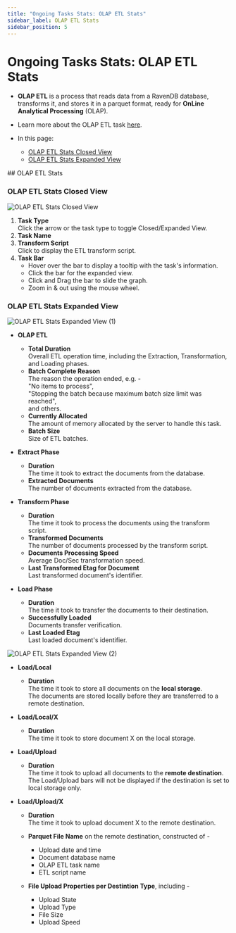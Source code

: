 ```yaml
---
title: "Ongoing Tasks Stats: OLAP ETL Stats"
sidebar_label: OLAP ETL Stats
sidebar_position: 5
---
```



# Ongoing Tasks Stats: OLAP ETL Stats
<Admonition type="note" title="Note">

* **OLAP ETL** is a process that reads data from a RavenDB database, 
  transforms it, and stores it in a parquet format, ready for **OnLine 
  Analytical Processing** (OLAP).  
* Learn more about the OLAP ETL task [here](../../../../studio/database/tasks/ongoing-tasks/olap-etl-task).  

* In this page:  
    * [OLAP ETL Stats Closed View](../../../../studio/database/stats/ongoing-tasks-stats/olap-etl-stats#olap-etl-stats-closed-view)  
    * [OLAP ETL Stats Expanded View](../../../../studio/database/stats/ongoing-tasks-stats/olap-etl-stats#olap-etl-stats-expanded-view)  

</Admonition>
## OLAP ETL Stats

### OLAP ETL Stats Closed View

![OLAP ETL Stats Closed View](./assets/stats-view-15-olap-etl-closed-view.png)

1. **Task Type**  
   Click the arrow or the task type to toggle Closed/Expanded View.  
2. **Task Name**  
3. **Transform Script**  
   Click to display the ETL transform script.  
4. **Task Bar**  
    * Hover over the bar to display a tooltip with the task's information.  
    * Click the bar for the expanded view.  
    * Click and Drag the bar to slide the graph.  
    * Zoom in & out using the mouse wheel.  
### OLAP ETL Stats Expanded View

![OLAP ETL Stats Expanded View (1)](./assets/stats-view-16-olap-etl-extracted-view_1.png)

* **OLAP ETL**  
   * **Total Duration**  
     Overall ETL operation time, including the Extraction, 
     Transformation, and Loading phases.  
   * **Batch Complete Reason**  
     The reason the operation ended, e.g. -  
     "No items to process",  
     "Stopping the batch because maximum batch size limit was reached",  
     and others.  
   * **Currently Allocated**  
     The amount of memory allocated by the server to handle this task.  
   * **Batch Size**  
     Size of ETL batches.  

* **Extract Phase**  
   * **Duration**  
     The time it took to extract the documents from the database.  
   * **Extracted Documents**  
     The number of documents extracted from the database.  

* **Transform Phase**  
   * **Duration**  
     The time it took to process the documents using the transform script.  
   * **Transformed Documents**  
     The number of documents processed by the transform script.  
   * **Documents Processing Speed**  
     Average Doc/Sec transformation speed.  
   * **Last Transformed Etag for Document**  
     Last transformed document's identifier.  

* **Load Phase**  
   * **Duration**  
     The time it took to transfer the documents to their destination.  
   * **Successfully Loaded**  
     Documents transfer verification.  
   * **Last Loaded Etag**  
     Last loaded document's identifier.  

![OLAP ETL Stats Expanded View (2)](./assets/stats-view-16-olap-etl-extracted-view_2.png)

* **Load/Local**  
   * **Duration**  
     The time it took to store all documents on the **local storage**.  
       <Admonition type="note" title="Note">
       The documents are stored locally before they are transferred to a remote destination.
       </Admonition>

* **Load/Local/X**  
   * **Duration**  
     The time it took to store document X on the local storage.  

* **Load/Upload**  
   * **Duration**  
     The time it took to upload all documents to the **remote destination**.  
       <Admonition type="note" title="Note">
       The Load/Upload bars will not be displayed if the destination is set to local storage only.  
       </Admonition>

* **Load/Upload/X**  
   * **Duration**  
     The time it took to upload document X to the remote destination.  

   * **Parquet File Name** on the remote destination, constructed of -  
      * Upload date and time  
      * Document database name  
      * OLAP ETL task name  
      * ETL script name  
   * **File Upload Properties per Destintion Type**, including -  
      * Upload State  
      * Upload Type  
      * File Size  
      * Upload Speed




